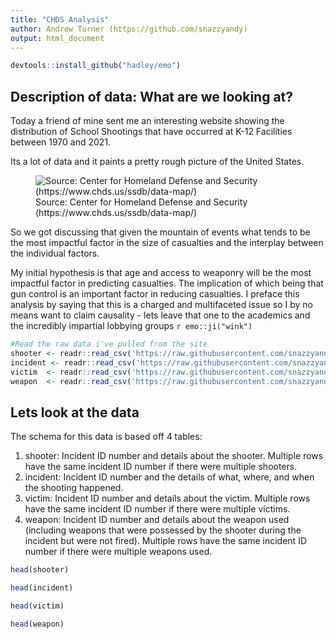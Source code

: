 ```yaml
---
title: "CHDS Analysis"
author: Andrew Turner (https://github.com/snazzyandy)
output: html_document
---
```

```r
devtools::install_github("hadley/emo")

```



## Description of data: What are we looking at?
Today a friend of mine sent me an interesting website showing the distribution of School Shootings that have occurred at K-12 Facilities between 1970 and 2021. 

Its a lot of data and it paints a pretty rough picture of the United States. 

![Source: Center for Homeland Defense and Security (https://www.chds.us/ssdb/data-map/)](https://raw.githubusercontent.com/snazzyandy/tidy_tuesday/main/PCA/K-12%20Shooting%20Database%20Screenshot.png)

So we got discussing that given the mountain of events what tends to be the most impactful factor in the size of casualties and the interplay between the individual factors.

My initial hypothesis is that age and access to weaponry will be the most impactful factor in predicting casualties. The implication of which being that gun control is an important factor in reducing casualties. I preface this analysis by saying that this is a charged and multifaceted issue so I by no means want to claim causality - lets leave that one to the academics and the incredibly impartial lobbying groups  `r emo::ji("wink")`


```r
#Read the raw data i've pulled from the site 
shooter <- readr::read_csv('https://raw.githubusercontent.com/snazzyandy/tidy_tuesday/main/PCA/Shooter%20Table.csv')
incident <- readr::read_csv('https://raw.githubusercontent.com/snazzyandy/tidy_tuesday/main/PCA/Incident%20Table.csv')
victim  <- readr::read_csv('https://raw.githubusercontent.com/snazzyandy/tidy_tuesday/main/PCA/Victim%20Table.csv')
weapon  <- readr::read_csv('https://raw.githubusercontent.com/snazzyandy/tidy_tuesday/main/PCA/Weapon%20Table.csv')

```

## Lets look at the data

The schema for this data is based off 4 tables:

1. shooter: Incident ID number and details about the shooter. Multiple rows have the same incident ID number if there were multiple shooters.
2. incident: Incident ID number and the details of what, where, and when the shooting happened.
3. victim: Incident ID number and details about the victim. Multiple rows have the same incident ID number if there were multiple victims.
4. weapon: Incident ID number and details about the weapon used (including weapons that were possessed by the shooter during the incident but were not fired). Multiple rows have the same incident ID number if there were multiple weapons used.

```r
head(shooter)

head(incident)

head(victim)

head(weapon)
```


